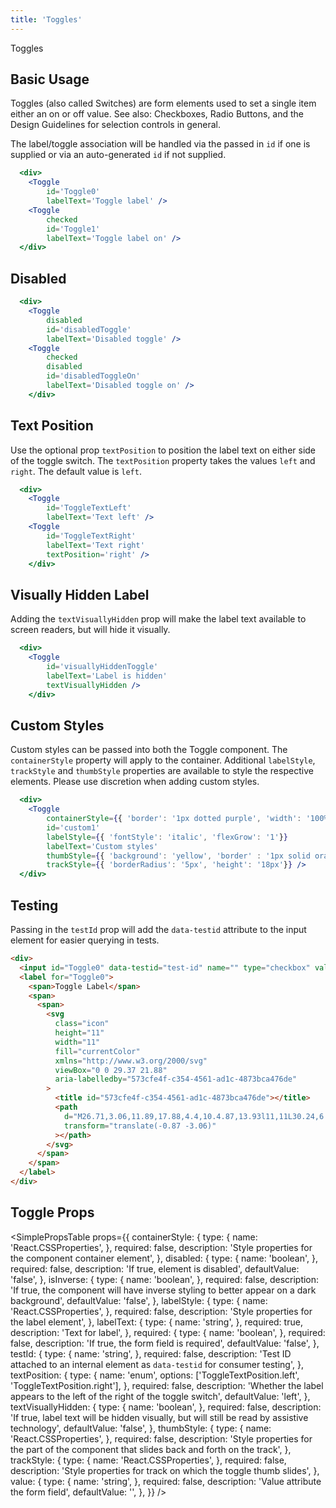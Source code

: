 ```yaml
---
title: 'Toggles'
---
```



<DocsHeading to="/design/selection-controls" type="design">
  Toggles
</DocsHeading>

## Basic Usage

Toggles (also called Switches) are form elements used to set a single item either an on or off value.
See also: <Link to="/api/checkbox">Checkboxes</Link>, <Link to="/api/radio">Radio Buttons</Link>, and the <Link to="/design/selection-controls">Design Guidelines</Link> for selection controls in general.

The label/toggle association will be handled via the passed in `id` if one is supplied or via an auto-generated `id` if not supplied.

```.jsx
  <div>
    <Toggle
        id='Toggle0'
        labelText='Toggle label' />
    <Toggle
        checked
        id='Toggle1'
        labelText='Toggle label on' />
  </div>
```

## Disabled

```.jsx
  <div>
    <Toggle
        disabled
        id='disabledToggle'
        labelText='Disabled toggle' />
    <Toggle
        checked
        disabled
        id='disabledToggleOn'
        labelText='Disabled toggle on' />
    </div>
```

## Text Position

Use the optional prop `textPosition` to position the label text on either side of the toggle switch.
The `textPosition` property takes the values `left` and `right`. The default value is `left`.

```.jsx
  <div>
    <Toggle
        id='ToggleTextLeft'
        labelText='Text left' />
    <Toggle
        id='ToggleTextRight'
        labelText='Text right'
        textPosition='right' />
    </div>
```

## Visually Hidden Label

Adding the `textVisuallyHidden` prop will make the label text available to screen readers, but will hide it visually.

```.jsx
  <div>
    <Toggle
        id='visuallyHiddenToggle'
        labelText='Label is hidden'
        textVisuallyHidden />
    </div>
```

## Custom Styles

Custom styles can be passed into both the Toggle component. The `containerStyle` property will apply to the container.
Additional `labelStyle`, `trackStyle` and `thumbStyle` properties are available to style the respective elements.
Please use discretion when adding custom styles.

```.jsx
  <div>
    <Toggle
        containerStyle={{ 'border': '1px dotted purple', 'width': '100%'}}
        id='custom1'
        labelStyle={{ 'fontStyle': 'italic', 'flexGrow': '1'}}
        labelText='Custom styles'
        thumbStyle={{ 'background': 'yellow', 'border' : '1px solid orange', 'boxShadow': '0 0 0' }}
        trackStyle={{ 'borderRadius': '5px', 'height': '18px'}} />
  </div>
```

## Testing

Passing in the `testId` prop will add the `data-testid` attribute to the input element for easier querying in tests.

```html
<div>
  <input id="Toggle0" data-testid="test-id" name="" type="checkbox" value="" />
  <label for="Toggle0">
    <span>Toggle Label</span>
    <span>
      <span>
        <svg
          class="icon"
          height="11"
          width="11"
          fill="currentColor"
          xmlns="http://www.w3.org/2000/svg"
          viewBox="0 0 29.37 21.88"
          aria-labelledby="573cfe4f-c354-4561-ad1c-4873bca476de"
        >
          <title id="573cfe4f-c354-4561-ad1c-4873bca476de"></title>
          <path
            d="M26.71,3.06,11.89,17.88,4.4,10.4.87,13.93l11,11L30.24,6.59Z"
            transform="translate(-0.87 -3.06)"
          ></path>
        </svg>
      </span>
    </span>
  </label>
</div>
```

## Toggle Props

<SimplePropsTable
  props={{
    containerStyle: {
      type: {
        name: 'React.CSSProperties',
      },
      required: false,
      description: 'Style properties for the component container element',
    },
    disabled: {
      type: {
        name: 'boolean',
      },
      required: false,
      description: 'If true, element is disabled',
      defaultValue: 'false',
    },
    isInverse: {
      type: {
        name: 'boolean',
      },
      required: false,
      description:
        'If true, the component will have inverse styling to better appear on a dark background',
      defaultValue: 'false',
    },
    labelStyle: {
      type: {
        name: 'React.CSSProperties',
      },
      required: false,
      description: 'Style properties for the label element',
    },
    labelText: {
      type: {
        name: 'string',
      },
      required: true,
      description: 'Text for label',
    },
    required: {
      type: {
        name: 'boolean',
      },
      required: false,
      description: 'If true, the form field is required',
      defaultValue: 'false',
    },
    testId: {
      type: {
        name: 'string',
      },
      required: false,
      description:
        'Test ID attached to an internal element as `data-testid` for consumer testing',
    },
    textPosition: {
      type: {
        name: 'enum',
        options: ['ToggleTextPosition.left', 'ToggleTextPosition.right'],
      },
      required: false,
      description:
        'Whether the label appears to the left of the right of the toggle switch',
      defaultValue: 'left',
    },
    textVisuallyHidden: {
      type: {
        name: 'boolean',
      },
      required: false,
      description:
        'If true, label text will be hidden visually, but will still be read by assistive technology',
      defaultValue: 'false',
    },
    thumbStyle: {
      type: {
        name: 'React.CSSProperties',
      },
      required: false,
      description:
        'Style properties for the part of the component that slides back and forth on the track',
    },
    trackStyle: {
      type: {
        name: 'React.CSSProperties',
      },
      required: false,
      description:
        'Style properties for track on which the toggle thumb slides',
    },
    value: {
      type: {
        name: 'string',
      },
      required: false,
      description: 'Value attribute the form field',
      defaultValue: '',
    },
  }}
/>

